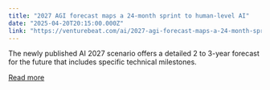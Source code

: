 ```yaml
---
title: "2027 AGI forecast maps a 24-month sprint to human-level AI"
date: "2025-04-20T20:15:00.000Z"
link: "https://venturebeat.com/ai/2027-agi-forecast-maps-a-24-month-sprint-to-human-level-ai/"
---
```


The newly published AI 2027 scenario offers a detailed 2 to 3-year forecast for the future that includes specific technical milestones.

[Read more](https://venturebeat.com/ai/2027-agi-forecast-maps-a-24-month-sprint-to-human-level-ai/)
